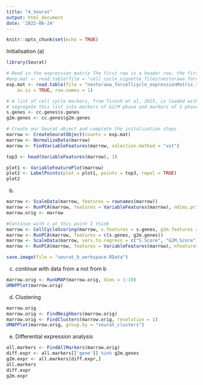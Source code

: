 ```yaml
---
title: "4_Seurat"
output: html_document
date: '2022-06-24'
---
```


```r
knitr::opts_chunk$set(echo = TRUE)
```

Initialisation (a)
```r
library(Seurat)

# Read in the expression matrix The first row is a header row, the first column is rownames
#exp.mat <- read.table(file = "cell_cycle_vignette_files/nestorawa_forcellcycle_expressionMatrix.txt", header = TRUE,
exp.mat <- read.table(file = "nestorawa_forcellcycle_expressionMatrix.txt", header = TRUE,
    as.is = TRUE, row.names = 1)

# A list of cell cycle markers, from Tirosh et al, 2015, is loaded with Seurat.  We can
# segregate this list into markers of G2/M phase and markers of S phase
s.genes <- cc.genes$s.genes
g2m.genes <- cc.genes$g2m.genes

# Create our Seurat object and complete the initalization steps
marrow <- CreateSeuratObject(counts = exp.mat)
marrow <- NormalizeData(marrow)
marrow <- FindVariableFeatures(marrow, selection.method = "vst")

top3 <- head(VariableFeatures(marrow), 3)

plot1 <- VariableFeaturePlot(marrow)
plot2 <- LabelPoints(plot = plot1, points = top3, repel = TRUE)
plot2

```

(b)
```r
marrow <- ScaleData(marrow, features = rownames(marrow))
marrow <- RunPCA(marrow, features = VariableFeatures(marrow), ndims.print = 6:10, nfeatures.print = 10)
marrow.orig <- marrow

#Continue with c at this point I think
marrow <- CellCycleScoring(marrow, s.features = s.genes, g2m.features = g2m.genes, set.ident = TRUE)
marrow <- RunPCA(marrow, features = c(s.genes, g2m.genes))
marrow <- ScaleData(marrow, vars.to.regress = c("S.Score", "G2M.Score"), features = rownames(marrow))
marrow <- RunPCA(marrow, features = VariableFeatures(marrow), nfeatures.print = 10)

save.image(file = "seurat_b_workspace.RData") 
```

(c) continue with data from a not from b
```r
marrow.orig <- RunUMAP(marrow.orig, dims = 1:10)
UMAPPlot(marrow.orig)
```

(d) Clustering
```r
marrow.orig
marrow.orig <- FindNeighbors(marrow.orig)
marrow.orig <- FindClusters(marrow.orig, resolution = 1)
UMAPPlot(marrow.orig, group.by = "seurat_clusters")
```

(e) Differential expression analysis
```r
all.markers <- FindAllMarkers(marrow.orig)
diff.expr <- all.markers[['gene']] %in% g2m.genes
g2m.expr <- all.markers[diff.expr,]
all.markers
diff.expr
g2m.expr
```
